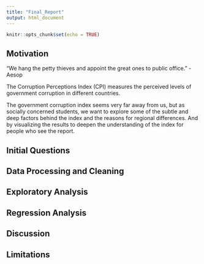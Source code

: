 ```yaml
---
title: "Final_Report"
output: html_document
---
```


```r
knitr::opts_chunk$set(echo = TRUE)
```

## **Motivation**  
“We hang the petty thieves and appoint the great ones to public office.” - Aesop

The Corruption Perceptions Index (CPI) measures the perceived levels of government corruption in different countries. 

The government corruption index seems very far away from us, but as socially concerned students, we want to explore some of the subtle and deep factors behind the index and the reasons for regional differences. And by visualizing the results to deepen the understanding of the index for people who see the report.

## **Initial Questions** 



## **Data Processing and Cleaning**

## **Exploratory Analysis**


## **Regression Analysis**

## **Discussion**

## **Limitations**